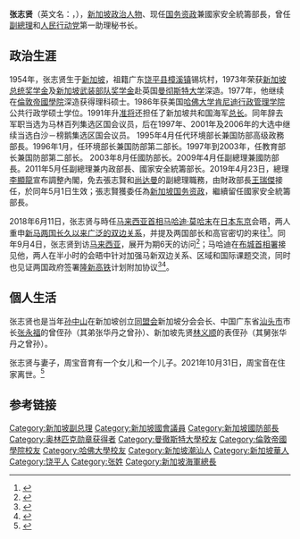 {{Infobox Minister
|name = Teo Chee Hean<br>張志賢
|native_name = {{nobold|张志贤}}<br>{{nobold|தியோ சீ ஹியென்}}
|native_name_lang = zh-sg
|image = Teo Chee Hean.jpg
|caption = 2006年6月3日在[[新加坡|新加坡]][[香格里拉大酒店|香格里拉大酒店]]的张志贤
|order = [[新加坡|新加坡]][[國務資政_(新加坡)|国务资政]]
|alongside = [[尚达曼|尚达曼]]
|primeminister = [[李显龙|李显龙]] 
|term_start  = 2019年5月1日
|term_end = 
|predecessor = 
|successor = 
|order1 = [[新加坡总理|新加坡共和国副总理]]
|alongside1 = [[尚达曼|尚达曼]]
|primeminister1 = [[李显龙|李显龙]]                                          
|term_start1  = 2009年4月1日
|term_end1 = 2019年4月30日
|predecessor1 = [[贾古玛|贾古玛]]
|successor1 = [[王瑞傑|王瑞傑]]
|order2 = [[新加坡总理|新加坡代总理]]<ref>2017年12月18日，新加坡总理公署发文公告新加坡总理李显龙于12月19日起请假至同月31日。李显龙请假期间，基础建设统筹部长兼交通部长许文远和副总理兼国家安全统筹部长张志贤将分别在19日至25日及26日至31日担任代总理。文中并未提及李显龙请假原因。</ref><ref>{{Cite web |url=http://news.ifeng.com/a/20171220/54327370_0.shtml |title=新加坡总理李显龙请假13天 |accessdate=2017-12-20 |archive-date=2017-12-20 |archive-url=https://web.archive.org/web/20171220093343/http://news.ifeng.com/a/20171220/54327370_0.shtml |dead-url=no }}</ref>
|primeminister2 = [[李显龙|李显龙]]
|predecessor2 = [[許文遠|許文遠]]（代理）
|term_start2 = 2017年12月26日
|term_end2 = 2017年12月31日
|term_label2 = 履职
|order3 = [[国家安全統籌部长|国家安全統籌部长]]
|primeminister3 = [[李显龙|李显龙]]
|term_start3 = 2011年5月21日
|term_end3 = 
|predecessor3 = [[王侃生|王侃生]]
|successor3 = 
|order4 = [[民政事务部长（新加坡）|民政事务部长]]
|primeminister4 = [[李显龙|李显龙]]
|term_start4 = 2011年5月21日
|term_end4 =2015年9月30日
|predecessor4 = [[尚穆根|尚穆根]]
|successor4 = 
|order5 = [[新加坡国防部|国防部长]]
|term_start5 = 2003年8月1日
|term_end5 = 2011年5月20日
|primeminister5 = [[吴作栋|吴作栋]] <br> [[李显龙|李显龙]]
|predecessor5 = [[陈庆炎|陈庆炎]]
|successor5 = [[吴恩亨|吴恩亨]]
|order6 = [[新加坡教育部|教育部长]]
|term_start6 = 1997年
|term_end6 = 2003年8月1日
|primeminister6 = [[吴作栋|吴作栋]]
|predecessor6 = [[李育亨|李育亨]]
|successor6 = [[尚达曼|尚达曼]]
|order7 = 白沙－榜鹅集选区国会议员
|term_start7  = 2001年10月17日
|term_end7 = 
|predecessor7 = 本人（連任）
|successor7 = 
|order8 = [[马林百列集选区|马林百列集选区]]国会议员<br>[[白沙－榜鹅集选区|白沙－榜鹅集选区]]国会议员
|term_start8 =1997年6月26日
|term_end8 = 2001年10月17日
|predecessor8 = [[查尔斯·乔|查尔斯·乔]] (白沙－榜鹅集选区)
|successor8 = 本人（[白沙 - 榜鹅集选区]：白沙西分区）
|order9 = [[马林百列集选区|马林百列集选区]]国会议员
|term_start9 = 1992年12月20日
|term_end9 =1996年12月15日
|predecessor9 = 林志昂
|successor9 = [[陈秀森|陈秀森]] ([[东海岸集选区|东海岸集选区]]:如切)
|branch = {{navy|Singapore}}
|serviceyears = 1972–1992
|rank = [[少将|少将]]
|commands = 海军司令（1991-92）
|birth_date = {{birth date and age|1954|12|27|df=y}}
|birth_place = {{flagicon|Colony of Singapore}} [[新加坡殖民地|新加坡直轄殖民地]]
|death_date =
|death_place =
|spouse = 周宝英（2021年逝世）
|children = 一子一女
|constituency = [[白沙-榜鹅集选区|白沙-榜鹅集选区]]
|nationality = {{SIN}}
|party = {{PTR}}（1992年至今）
|alma_mater = [[曼彻斯特大学|曼彻斯特大学]]<br>[[伦敦帝国学院|伦敦帝国学院]]<br>[[哈佛大学|哈佛大学]]
|signature =
}}
'''张志贤'''（英文名：{{lang|en|Teo Chee Hean}}，{{bd|1954年|12月27日|catIdx=Z张}}），[[新加坡|新加坡]][[政治人物|政治人物]]、现任[[國務資政_(新加坡)|国务资政]]兼國家安全統籌部長，曾任[[副總理|副總理]]和[[人民行动党|人民行动党]]第一助理秘书长。

==政治生涯==
1954年，张志贤生于[[新加坡|新加坡]]，祖籍广东[[饶平县|饶平县]][[樟溪镇|樟溪镇]]锡坑村，1973年荣获[[新加坡总统奖学金|新加坡总统奖学金]]及[[新加坡武装部队奖学金|新加坡武装部队奖学金]]赴英国[[曼彻斯特大学|曼彻斯特大学]]深造。1977年，他继续在[[倫敦帝國學院|倫敦帝國學院]]深造获得理科硕士。1986年获美国[[哈佛大学|哈佛大学]][[肯尼迪行政管理学院|肯尼迪行政管理学院]]公共行政学硕士学位。1991年升[[准将|准将]]还担任了新加坡共和国海军[[总长|总长]]。同年辞去军职当选为马林百列集选区国会议员，后在1997年、2001年及2006年的大选中继续当选白沙－榜鹅集选区国会议员。 1995年4月任代环境部长兼国防部高级政務部長。1996年1月，任环境部长兼国防部第二部长。1997年到2003年，任教育部长兼国防部第二部长。 2003年8月任國防部长。2009年4月任副總理兼國防部長。2011年5月任副總理兼内政部長、國家安全統籌部长。2019年4月23日，總理[[李顯龍|李顯龍]]宣布調整內閣，免去張志賢和[[尚达曼|尚达曼]]的副總理職務，由財政部長[[王瑞傑|王瑞傑]]接任，於同年5月1日生效；張志賢獲委任為[[新加坡|新加坡]][[國務資政_(新加坡)|国务资政]]，繼續留任國家安全統籌部長。

2018年6月11日，张志贤与時任[[马来西亚首相|马来西亚首相]][[马哈迪·莫哈末|马哈迪·莫哈末]]在[[日本|日本]][[东京|东京]]会晤，两人重申[[馬來西亞－新加坡關係|新马两国长久以来广泛的双边关系]]，并提及两国部长和高官密切的来往<ref>{{Cite web|title=张志贤会马哈迪 重申新马广泛密切关系|url=https://www.zaobao.com.sg/news/singapore/story20180612-866434|accessdate=2021-02-03|date=2018-06-12|last=廖慧婷|first=文 /|work=早报|language=zh-Hans|archive-date=2021-02-08|archive-url=https://web.archive.org/web/20210208072603/https://www.zaobao.com.sg/news/singapore/story20180612-866434|dead-url=no}}</ref>。同年9月4日，张志贤到访[[马来西亚|马来西亚]]，展开为期6天的访问<ref>{{Cite web|title=张志贤今起访问马来西亚 将同马哈迪见面|url=https://www.8world.com/news/singapore/article/20180904-sg-tch-msia-312871|accessdate=2021-02-03|work=www.8world.com|archive-date=2021-02-08|archive-url=https://web.archive.org/web/20210208071853/https://www.8world.com/news/singapore/article/20180904-sg-tch-msia-312871|dead-url=no}}</ref>；马哈迪在[[布城首相署|布城首相署]]接见他，两人在半小时的会晤中针对加强马新双边关系、区域和国际课题交流，同时也见证两国政府签署[[吉隆坡－新加坡高速铁路|隆新高铁]]计划附加协议<ref>{{Cite web|title=首相接见新国副总理张志贤 见证签署马新高铁附加协议 The Malaysian Insight|url=https://www.themalaysianinsight.com/chinese/s/93481|accessdate=2021-02-03|work=www.themalaysianinsight.com|language=zh|archive-date=2021-02-07|archive-url=https://web.archive.org/web/20210207072605/https://www.themalaysianinsight.com/chinese/s/93481|dead-url=no}}</ref><ref>{{Cite web|title=张志贤马哈迪会面 商马新与国际课题|url=https://www.enanyang.my/node/68839|accessdate=2021-02-03|date=2018-09-06|work=www.enanyang.my|language=zh-hans}}</ref>。

==個人生活==
张志贤也是当年[[孙中山|孙中山]]在新加坡创立[[同盟会|同盟会]]新加坡分会会长、中国广东省[[汕頭市|汕头市]]市长[[张永福|张永福]]的曾侄孙（其弟张华丹之曾孙）、新加坡先贤[[林义顺|林义顺]]的表侄孙（其舅张华丹之曾孙）。

张志贤与妻子，周宝音育有一个女儿和一个儿子。2021年10月31日，周宝音在住家离世。<ref>{{cite news |last1=Ho |first1=Grace |title=Senior Minister Teo Chee Hean's wife, founder of a stroke support charity, dies aged 67 |url=https://www.straitstimes.com/singapore/politics/senior-minister-teo-chee-heans-wife-founder-of-a-stroke-support-charity-dies-aged |access-date=2021-11-04 |work=The Straits Times |date=2021-11-03 |archive-date=2021-11-06 |archive-url=https://web.archive.org/web/20211106014912/https://www.straitstimes.com/singapore/politics/senior-minister-teo-chee-heans-wife-founder-of-a-stroke-support-charity-dies-aged |dead-url=no }}</ref>


== 参考链接 ==
{{reflist}}

{{现任新加坡国会议员}}
{{Singapore Parliament 2016}}
{{Singapore Parliament 2011}}
{{Singapore Parliament 2006}}

{{DEFAULTSORT:Z}}
[[Category:新加坡副总理|Category:新加坡副总理]]
[[Category:新加坡國會議員|Category:新加坡國會議員]]
[[Category:新加坡國防部長|Category:新加坡國防部長]]
[[Category:奥林匹克勋章获得者|Category:奥林匹克勋章获得者]]
[[Category:曼徹斯特大學校友|Category:曼徹斯特大學校友]]
[[Category:倫敦帝國學院校友|Category:倫敦帝國學院校友]]
[[Category:哈佛大學校友|Category:哈佛大學校友]]
[[Category:新加坡潮汕人|Category:新加坡潮汕人]]
[[Category:新加坡華人|Category:新加坡華人]]
[[Category:饶平人|Category:饶平人]]
[[Category:张姓|Category:张姓]]
[[Category:新加坡海軍總長|Category:新加坡海軍總長]]